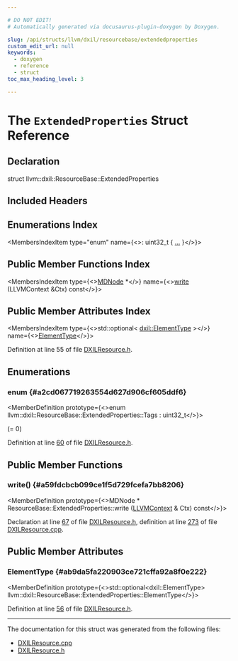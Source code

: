 ```yaml
---

# DO NOT EDIT!
# Automatically generated via docusaurus-plugin-doxygen by Doxygen.

slug: /api/structs/llvm/dxil/resourcebase/extendedproperties
custom_edit_url: null
keywords:
  - doxygen
  - reference
  - struct
toc_max_heading_level: 3

---
```





# The `ExtendedProperties` Struct Reference

<DoxygenPage pluginConfig={pluginConfig}>



## Declaration

<CodeBlock>struct llvm::dxil::ResourceBase::ExtendedProperties</CodeBlock>

## Included Headers

<IncludesList>
<IncludesListItem
  filePath="Target/DirectX/DXILResource.h"
  permalink="/docs/api/files/lib/lib/target/lib/target/directx/dxilresource-h"
  isLocal="true" />
</IncludesList>

## Enumerations Index

<MembersIndex>

<MembersIndexItem
  type="enum"
  name={<>: uint32&#95;t &#123; <a href="#a2cd067719263554d627d906cf605ddf6">...</a> &#125;</>}>
</MembersIndexItem>

</MembersIndex>

## Public Member Functions Index

<MembersIndex>

<MembersIndexItem
  type={<><a href="/docs/api/classes/llvm/mdnode">MDNode</a> &#42;</>}
  name={<><a href="#a59fdcbcb099ce1f5d729fcefa7bb8206">write</a> (LLVMContext &amp;Ctx) const</>}>
</MembersIndexItem>

</MembersIndex>

## Public Member Attributes Index

<MembersIndex>

<MembersIndexItem
  type={<>std::optional&lt; <a href="/docs/api/namespaces/llvm/dxil/#a7cddbe82c3630d7f1084d7da360436d0">dxil::ElementType</a> &gt;</>}
  name={<><a href="#ab9da5fa220903ce721cffa92a8f0e222">ElementType</a></>}>
</MembersIndexItem>

</MembersIndex>


Definition at line 55 of file <a href="/docs/api/files/lib/lib/target/lib/target/directx/dxilresource-h">DXILResource.h</a>.

<SectionDefinition>

## Enumerations

### enum  {#a2cd067719263554d627d906cf605ddf6}

<MemberDefinition
  prototype={<>enum llvm::dxil::ResourceBase::ExtendedProperties::Tags : uint32&#95;t</>}>

<EnumerationList title="Enumeration values">

<Link id="a2cd067719263554d627d906cf605ddf6a417f5ae918aa7564095638be5540b6a7" />
<EnumerationListItem name="TypedBufferElementType">
 (= 0)
</EnumerationListItem>

<Link id="a2cd067719263554d627d906cf605ddf6ad52e4af4c5dd0dc8442c9f1c12ec4d8b" />
<EnumerationListItem name="StructuredBufferElementStride">

</EnumerationListItem>

<Link id="a2cd067719263554d627d906cf605ddf6a332f37bfe8c99db318c10086c4b278aa" />
<EnumerationListItem name="SamplerFeedbackKind">

</EnumerationListItem>

<Link id="a2cd067719263554d627d906cf605ddf6a6279c1e484d0b045e412d1c8656ab1b6" />
<EnumerationListItem name="Atomic64Use">

</EnumerationListItem>

</EnumerationList>

Definition at line <a href="/docs/api/files/lib/lib/target/lib/target/directx/dxilresource-h/#l00060">60</a> of file <a href="/docs/api/files/lib/lib/target/lib/target/directx/dxilresource-h">DXILResource.h</a>.
</MemberDefinition>

</SectionDefinition>

<SectionDefinition>

## Public Member Functions

### write() {#a59fdcbcb099ce1f5d729fcefa7bb8206}

<MemberDefinition
  prototype={<>MDNode &#42; ResourceBase::ExtendedProperties::write (<a href="/docs/api/classes/llvm/llvmcontext">LLVMContext</a> &amp; Ctx) const</>}>

Declaration at line <a href="/docs/api/files/lib/lib/target/lib/target/directx/dxilresource-h/#l00067">67</a> of file <a href="/docs/api/files/lib/lib/target/lib/target/directx/dxilresource-h">DXILResource.h</a>, definition at line <a href="/docs/api/files/lib/lib/target/lib/target/directx/dxilresource-cpp/#l00273">273</a> of file <a href="/docs/api/files/lib/lib/target/lib/target/directx/dxilresource-cpp">DXILResource.cpp</a>.
</MemberDefinition>

</SectionDefinition>

<SectionDefinition>

## Public Member Attributes

### ElementType {#ab9da5fa220903ce721cffa92a8f0e222}

<MemberDefinition
  prototype={<>std::optional&lt;dxil::ElementType&gt; llvm::dxil::ResourceBase::ExtendedProperties::ElementType</>}>

Definition at line <a href="/docs/api/files/lib/lib/target/lib/target/directx/dxilresource-h/#l00056">56</a> of file <a href="/docs/api/files/lib/lib/target/lib/target/directx/dxilresource-h">DXILResource.h</a>.
</MemberDefinition>

</SectionDefinition>

<hr/>

The documentation for this struct was generated from the following files:

<ul>
<li><a href="/docs/api/files/lib/lib/target/lib/target/directx/dxilresource-cpp">DXILResource.cpp</a></li>
<li><a href="/docs/api/files/lib/lib/target/lib/target/directx/dxilresource-h">DXILResource.h</a></li>
</ul>

</DoxygenPage>
